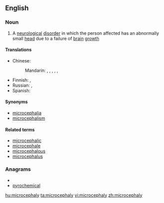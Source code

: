 ==English==

===Noun===
{{wikipedia}}
{{en-noun|-}}

# A [[neurological]] [[disorder]] in which the person affected has an abnormally small [[head]] due to a failure of [[brain]] [[growth]]

====Translations====
{{trans-top|neurological disorder}}
* Chinese:
*: Mandarin: {{t|zh|畸形小頭|sc=Hani}}, {{t|zh|畸形小头|tr=jīxíng xiǎotóu|sc=Hani}}, {{t|zh|小頭畸形|sc=Hani}}, {{t|zh|小头畸形|tr=xiǎotóu jīxíng|sc=Hani}}, {{t|zh|小腦症|sc=Hani}}, {{t|zh|小脑症|tr=xiǎonǎozhèng|sc=Hani}}
{{trans-mid}}
* Finnish: {{t|fi|pienipäisyys}},  {{t|fi|mikrokefalia}}
* Russian: {{t|ru|микроцефалия|f|sc=Cyrl|tr=mikrocefálija}}, {{t|ru|микрокефалия|f|sc=Cyrl|tr=mikrok'efálija}}
* Spanish: {{t|es|microcefalia|f}}
{{trans-bottom}}

====Synonyms====
*[[microcephalia]]
*[[microcephalism]]

====Related terms====
* [[microcephalic]]
* [[microcephale]]
* [[microcephalous]]
* [[microcephalus]]

===Anagrams===
* {{alphagram|accehilmopry}}
* [[pyrochemical#English|pyrochemical]]

[[hu:microcephaly]]
[[ta:microcephaly]]
[[vi:microcephaly]]
[[zh:microcephaly]]